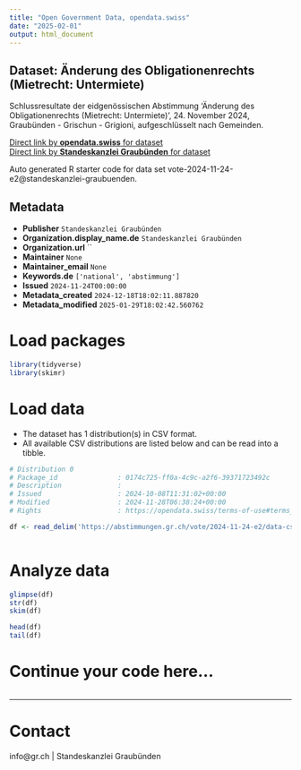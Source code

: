 ```yaml
---
title: "Open Government Data, opendata.swiss"
date: "2025-02-01"
output: html_document
---
```


## Dataset: Änderung des Obligationenrechts (Mietrecht: Untermiete)

Schlussresultate der eidgenössischen Abstimmung 'Änderung des Obligationenrechts (Mietrecht: Untermiete)', 24. November 2024, Graubünden - Grischun - Grigioni, aufgeschlüsselt nach Gemeinden.

[Direct link by **opendata.swiss** for dataset](https://opendata.swiss/de/dataset/anderung-des-obligationenrechts-mietrecht-untermiete)<br>
[Direct link by **Standeskanzlei Graubünden** for dataset](https://abstimmungen.gr.ch/vote/2024-11-24-e2/data)

Auto generated R starter code for data set vote-2024-11-24-e2@standeskanzlei-graubuenden.

## Metadata

- **Publisher** `Standeskanzlei Graubünden`
- **Organization.display_name.de** `Standeskanzlei Graubünden`
- **Organization.url** ``
- **Maintainer** `None`
- **Maintainer_email** `None`
- **Keywords.de** `['national', 'abstimmung']`
- **Issued** `2024-11-24T00:00:00`
- **Metadata_created** `2024-12-18T18:02:11.887820`
- **Metadata_modified** `2025-01-29T18:02:42.560762`


# Load packages

```r

library(tidyverse)
library(skimr)

```

# Load data

-   The dataset has 1 distribution(s) in CSV format.
-   All available CSV distributions are listed below and can be read into a tibble.

```r

# Distribution 0
# Package_id               : 0174c725-ff0a-4c9c-a2f6-39371723492c
# Description              : 
# Issued                   : 2024-10-08T11:31:02+00:00
# Modified                 : 2024-11-28T06:38:24+00:00
# Rights                   : https://opendata.swiss/terms-of-use#terms_by

df <- read_delim('https://abstimmungen.gr.ch/vote/2024-11-24-e2/data-csv')



```

# Analyze data

```r

glimpse(df)
str(df)
skim(df)

head(df)
tail(df)

```

# Continue your code here...

```r

```

------------------------------------------------------------------------

# Contact

info@gr.ch | Standeskanzlei Graubünden
